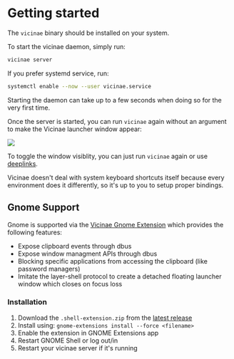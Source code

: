 # Getting started

The `vicinae` binary should be installed on your system.

To start the vicinae daemon, simply run:

```bash {{ title: 'Start daemon' }}
vicinae server
```

If you prefer systemd service, run:

```bash {{ title: 'Start systemd service' }}
systemctl enable --now --user vicinae.service
```

Starting the daemon can take up to a few seconds when doing so for the very first time. 

Once the server is started, you can run `vicinae` again without an argument to make the Vicinae launcher window appear:

<img src="/vicinae-window.png" />

To toggle the window visiblity, you can just run `vicinae` again or use [deeplinks](/deeplinks).

Vicinae doesn't deal with system keyboard shortcuts itself because every environment does it differently, so it's up to you to setup proper bindings.

## Gnome Support

Gnome is supported via the [Vicinae Gnome Extension](https://github.com/dagimg-dot/vicinae-gnome-extension) which provides the following features:

- Expose clipboard events through dbus
- Expose window managment APIs through dbus
- Blocking specific applications from accessing the clipboard (like password managers)
- Imitate the layer-shell protocol to create a detached floating launcher window which closes on focus loss

### Installation

1. Download the `.shell-extension.zip` from the [latest release](https://github.com/dagimg-dot/vicinae-gnome-extension/releases/latest)
2. Install using: `gnome-extensions install --force <filename>`
3. Enable the extension in GNOME Extensions app
4. Restart GNOME Shell or log out/in
5. Restart your vicinae server if it's running
